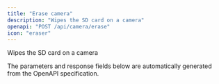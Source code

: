 ```yaml
---
title: "Erase camera"
description: "Wipes the SD card on a camera"
openapi: "POST /api/camera/erase"
icon: "eraser"
---
```


Wipes the SD card on a camera

<Note>
The parameters and response fields below are automatically generated from the OpenAPI specification.
</Note>
